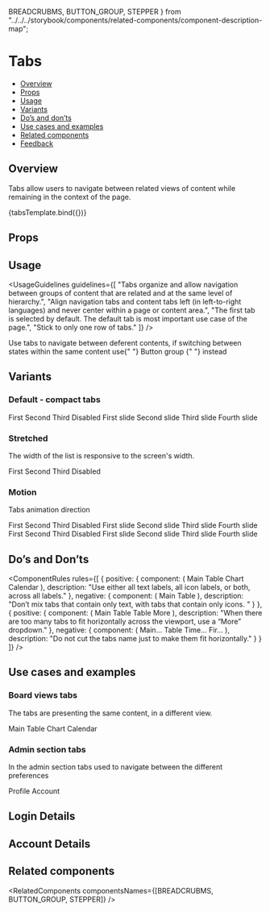   BREADCRUBMS,
  BUTTON_GROUP,
  STEPPER
} from "../../../storybook/components/related-components/component-description-map";

<Meta title="Navigation/Tabs/Tabs" component={Tab} />

# Tabs

- [Overview](#overview)
- [Props](#props)
- [Usage](#usage)
- [Variants](#variants)
- [Do’s and don’ts](#dos-and-donts)
- [Use cases and examples](#use-cases-and-examples)
- [Related components](#related-components)
- [Feedback](#feedback)

## Overview

Tabs allow users to navigate between related views of content while remaining in the context of the page.

<Canvas>
  <Story name="Overview" args={{ className: "monday-storybook-tabs_bg-color" }}>
    {tabsTemplate.bind({})}
  </Story>
</Canvas>

## Props

<ArgsTable story="Overview" />

## Usage

<UsageGuidelines
  guidelines={[
    "Tabs organize and allow navigation between groups of content that are related and at the same level of hierarchy.",
    "Align navigation tabs and content tabs left (in left-to-right languages) and never center within a page or content area.",
    "The first tab is selected by default. The default tab is most important use case of the page.",
    "Stick to only one row of tabs."
  ]}
/>

<Tip>
  Use tabs to navigate between deferent contents, if switching between states within the same content use{" "}
  <Link href="/?path=/docs/buttons-buttongroup--overview" size={Link.sizes.SMALL} withoutSpacing>
    Button group
  </Link>{" "}
  instead
</Tip>

## Variants

### Default - compact tabs

<Canvas>
  <Story name="Default">
    <TabsContext className="monday-storybook-tabs_bg-color">
      <TabList>
        <Tab>First</Tab>
        <Tab>Second</Tab>
        <Tab>Third</Tab>
        <Tab disabled>Disabled</Tab>
      </TabList>
      <TabPanels>
        <TabPanel>First slide</TabPanel>
        <TabPanel>Second slide</TabPanel>
        <TabPanel>Third slide</TabPanel>
        <TabPanel>Fourth slide</TabPanel>
      </TabPanels>
    </TabsContext>
  </Story>
</Canvas>

### Stretched

The width of the list is responsive to the screen's width.

<Canvas>
  <Story name="Stretched">
    <div style={{ width: "100%" }}>
      <TabList tabType="stretched">
        <Tab>First</Tab>
        <Tab>Second</Tab>
        <Tab>Third</Tab>
        <Tab disabled>Disabled</Tab>
      </TabList>
    </div>
  </Story>
</Canvas>

### Motion

Tabs animation direction

<Canvas>
  <Story name="Motion">
    <div className="monday-storybook-tabs_column-wrapper">
      <TabsContext className="monday-storybook-tabs_bg-color">
        <TabList>
          <Tab>First</Tab>
          <Tab>Second</Tab>
          <Tab>Third</Tab>
          <Tab disabled>Disabled</Tab>
        </TabList>
        <TabPanels animationDirection="ltr">
          <TabPanel>First slide</TabPanel>
          <TabPanel>Second slide</TabPanel>
          <TabPanel>Third slide</TabPanel>
          <TabPanel>Fourth slide</TabPanel>
        </TabPanels>
      </TabsContext>
      <TabsContext className="monday-storybook-tabs_bg-color">
        <TabList>
          <Tab>First</Tab>
          <Tab>Second</Tab>
          <Tab>Third</Tab>
          <Tab disabled>Disabled</Tab>
        </TabList>
        <TabPanels>
          <TabPanel>First slide</TabPanel>
          <TabPanel>Second slide</TabPanel>
          <TabPanel>Third slide</TabPanel>
          <TabPanel>Fourth slide</TabPanel>
        </TabPanels>
      </TabsContext>
    </div>
  </Story>
</Canvas>

## Do’s and Don’ts

<ComponentRules
  rules={[
    {
      positive: {
        component: (
          <DialogContentContainer className="monday-storybook-tabs_spacing">
            <TabList>
              <Tab icon={Table}>Main Table</Tab>
              <Tab icon={Chart}>Chart</Tab>
              <Tab icon={Calendar}>Calendar</Tab>
            </TabList>
          </DialogContentContainer>
        ),
        description: "Use either all text labels, all icon labels, or both, across all labels."
      },
      negative: {
        component: (
          <DialogContentContainer className="monday-storybook-tabs_spacing">
            <TabList>
              <Tab>Main Table</Tab>
              <Tab icon={Gantt}> </Tab>
            </TabList>
          </DialogContentContainer>
        ),
        description: "Don’t mix tabs that contain only text, with tabs that contain only icons. "
      }
    },
    {
      positive: {
        component: (
          <DialogContentContainer className="monday-storybook-tabs_spacing">
            <TabList>
              <Tab icon={NewTab}>Main Table</Tab>
              <Tab icon={Table}>Table</Tab>
              <Tab icon={NavigationChevronDown} iconSide="right">
                More
              </Tab>
            </TabList>
          </DialogContentContainer>
        ),
        description: "When there are too many tabs to fit horizontally across the viewport, use a “More” dropdown."
      },
      negative: {
        component: (
          <DialogContentContainer className="monday-storybook-tabs_spacing">
            <TabList>
              <Tab>Main...</Tab>
              <Tab>Table</Tab>
              <Tab>Time...</Tab>
              <Tab>Fir...</Tab>
            </TabList>
          </DialogContentContainer>
        ),
        description: "Do not cut the tabs name just to make them fit horizontally."
      }
    }
  ]}
/>

## Use cases and examples

### Board views tabs

The tabs are presenting the same content, in a different view.

<Canvas>
  <Story name="Board views tabs">
    <TabList>
      <Tab icon={Table}>Main Table</Tab>
      <Tab icon={Chart}>Chart</Tab>
      <Tab icon={Calendar}>Calendar</Tab>
    </TabList>
  </Story>
</Canvas>

### Admin section tabs

In the admin section tabs used to navigate between the different preferences

<Canvas>
  <Story name="Admin section tabs">
    <TabsContext className="monday-storybook-tabs_wrapper">
      <TabList>
        <Tab>Profile</Tab>
        <Tab>Account</Tab>
      </TabList>
      <TabPanels>
        <TabPanel>
          <h2>Login Details</h2>
          <TextField title="Profile Name" size={TextField.sizes.MEDIUM} placeholder="Profile Name" />
        </TabPanel>
        <TabPanel>
          <h2>Account Details</h2>
          <TextField title="Account Name" size={TextField.sizes.MEDIUM} placeholder="Account Name" />
        </TabPanel>
      </TabPanels>
    </TabsContext>
  </Story>
</Canvas>

## Related components

<RelatedComponents componentsNames={[BREADCRUBMS, BUTTON_GROUP, STEPPER]} />
